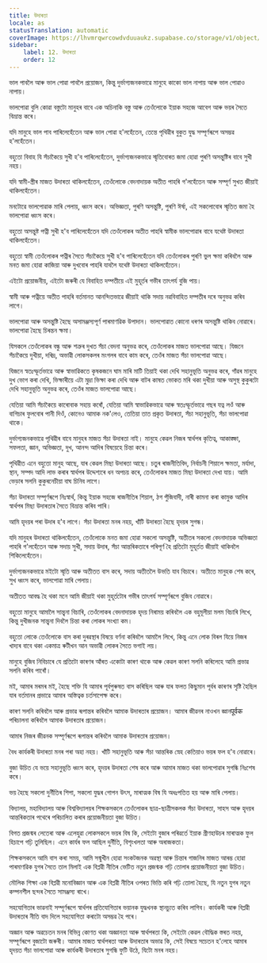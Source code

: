 ```yaml
---
title: উদাৰতা
locale: as
statusTranslation: automatic
coverImage: https://lhvmrqwrcowdvduuaukz.supabase.co/storage/v1/object/public/strapi-uploads/small_cover-educacion-fundamental.webp-2d51a7828a2b1309555be27f7e2a61a0.webp
sidebar:
    label: 12. উদাৰতা
    order: 12
---
```

ভাল পাবলৈ আৰু ভাল পোৱা পাবলৈ প্রয়োজন, কিন্তু দুর্ভাগ্যজনকভাৱে মানুহে কাকো ভাল নাপায় আৰু ভাল পোৱাও নাপায়।

ভালপোৱা বুলি কোৱা বস্তুটো মানুহৰ বাবে এক অচিনাকি বস্তু আৰু তেওঁলোকে ইয়াক সহজে আবেগ আৰু ভয়ৰ সৈতে বিভ্ৰান্ত কৰে।

যদি মানুহে ভাল পাব পাৰিলেহেঁতেন আৰু ভাল পোৱা হ'লহেঁতেন, তেন্তে পৃথিৱীৰ বুকুত যুদ্ধ সম্পূৰ্ণৰূপে অসম্ভৱ হ'লহেঁতেন।

বহুতো বিবাহ যি সঁচাকৈয়ে সুখী হ'ব পাৰিলেহেঁতেন, দুর্ভাগ্যজনকভাৱে স্মৃতিবোৰত জমা হোৱা পুৰণি অসন্তুষ্টিৰ বাবে সুখী নহয়।

যদি স্বামী-স্ত্ৰীৰ মাজত উদাৰতা থাকিলহেঁতেন, তেওঁলোকে বেদনাদায়ক অতীত পাহৰি গ'লহেঁতেন আৰু সম্পূৰ্ণ সুখত জীয়াই থাকিলহেঁতেন।

মনটোৱে ভালপোৱাক মাৰি পেলায়, ধ্বংস কৰে। অভিজ্ঞতা, পুৰণি অসন্তুষ্টি, পুৰণি ঈৰ্ষা, এই সকলোবোৰ স্মৃতিত জমা হৈ ভালপোৱা ধ্বংস কৰে।

বহুতো অসন্তুষ্ট পত্নী সুখী হ'ব পাৰিলেহেঁতেন যদি তেওঁলোকৰ অতীত পাহৰি স্বামীক ভালপোৱাৰ বাবে যথেষ্ট উদাৰতা থাকিলহেঁতেন।

বহুতো স্বামী তেওঁলোকৰ পত্নীৰ সৈতে সঁচাকৈয়ে সুখী হ'ব পাৰিলেহেঁতেন যদি তেওঁলোকৰ পুৰণি ভুল ক্ষমা কৰিবলৈ আৰু মনত জমা হোৱা কাজিয়া আৰু দুখবোৰ পাহৰি যাবলৈ যথেষ্ট উদাৰতা থাকিলহেঁতেন।

এইটো প্রয়োজনীয়, এইটো জৰুৰী যে বিবাহিত দম্পতীয়ে এই মুহূৰ্তৰ গভীৰ তাৎপর্য বুজি পায়।

স্বামী আৰু পত্নীয়ে অতীত পাহৰি বৰ্তমানত আনন্দিতভাৱে জীয়াই থাকি সদায় নৱবিবাহিত দম্পতীৰ দৰে অনুভৱ কৰিব লাগে।

ভালপোৱা আৰু অসন্তুষ্টি হৈছে অসামঞ্জস্যপূৰ্ণ পাৰমাণৱিক উপাদান। ভালপোৱাত কোনো ধৰণৰ অসন্তুষ্টি থাকিব নোৱাৰে। ভালপোৱা হৈছে চিৰন্তন ক্ষমা।

যিসকলে তেওঁলোকৰ বন্ধু আৰু শত্ৰুৰ দুখত সঁচা বেদনা অনুভৱ কৰে, তেওঁলোকৰ মাজত ভালপোৱা আছে। যিজনে সঁচাকৈয়ে দুখীয়া, দৰিদ্ৰ, অভাৱী লোকসকলৰ মংগলৰ বাবে কাম কৰে, তেওঁৰ মাজত সঁচা ভালপোৱা আছে।

যিজনে স্বতঃস্ফূর্তভাৱে আৰু স্বাভাৱিকতে কৃষকজনে ঘাম মাৰি মাটি তিয়াই থকা দেখি সহানুভূতি অনুভৱ কৰে, গাঁৱৰ মানুহে দুখ ভোগ কৰা দেখি, ভিক্ষাৰীয়ে এটা মুদ্ৰা ভিক্ষা কৰা দেখি আৰু বাটৰ কাষত ভোকত মৰি থকা দুখীয়া আৰু অসুস্থ কুকুৰটো দেখি সহানুভূতি অনুভৱ কৰে, তেওঁৰ মাজত ভালপোৱা আছে।

যেতিয়া আমি সঁচাকৈয়ে কাৰোবাক সহায় কৰোঁ, যেতিয়া আমি স্বাভাৱিকভাৱে আৰু স্বতঃস্ফূর্তভাৱে গছৰ যত্ন লওঁ আৰু বাগিচাৰ ফুলবোৰ পানী দিওঁ, কোনেও আমাক নক'লেও, তেতিয়া তাত প্রকৃত উদাৰতা, সঁচা সহানুভূতি, সঁচা ভালপোৱা থাকে।

দুর্ভাগ্যজনকভাৱে পৃথিৱীৰ বাবে মানুহৰ মাজত সঁচা উদাৰতা নাই। মানুহে কেৱল নিজৰ স্বার্থপৰ কৃতিত্ব, আকাঙ্ক্ষা, সফলতা, জ্ঞান, অভিজ্ঞতা, দুখ, আনন্দ আদিৰ বিষয়েহে চিন্তা কৰে।

পৃথিৱীত এনে বহুতো মানুহ আছে, যাৰ কেৱল মিছা উদাৰতা আছে। চতুৰ ৰাজনীতিবিদ, নির্বাচনী শিয়ালে ক্ষমতা, মর্যাদা, স্থান, সম্পদ আদি লাভ কৰাৰ স্বার্থপৰ উদ্দেশ্যৰে ধন অপচয় কৰে, তেওঁলোকৰ মাজত মিছা উদাৰতা দেখা যায়। আমি ভেড়াৰ সলনি কুকুৰনেচীয়া বাঘ চিনিব লাগে।

সঁচা উদাৰতা সম্পূৰ্ণৰূপে নিঃস্বার্থ, কিন্তু ইয়াক সহজে ৰাজনীতিৰ শিয়াল, ঠগ পুঁজিবাদী, নাৰী কামনা কৰা কামুক আদিৰ স্বার্থপৰ মিছা উদাৰতাৰ সৈতে বিভ্ৰান্ত কৰিব পাৰি।

আমি হৃদয়ৰ পৰা উদাৰ হ'ব লাগে। সঁচা উদাৰতা মনৰ নহয়, খাঁটি উদাৰতা হৈছে হৃদয়ৰ সুগন্ধ।

যদি মানুহৰ উদাৰতা থাকিলহেঁতেন, তেওঁলোকে মনত জমা হোৱা সকলো অসন্তুষ্টি, অতীতৰ সকলো বেদনাদায়ক অভিজ্ঞতা পাহৰি গ'লহেঁতেন আৰু সদায় সুখী, সদায় উদাৰ, সঁচা আন্তৰিকতাৰে পৰিপূৰ্ণ হৈ প্রতিটো মুহূৰ্তত জীয়াই থাকিবলৈ শিকিলেহেঁতেন।

দুর্ভাগ্যজনকভাৱে মইটো স্মৃতি আৰু অতীতত বাস কৰে, সদায় অতীতলৈ উভতি যাব বিচাৰে। অতীতে মানুহক শেষ কৰে, সুখ ধ্বংস কৰে, ভালপোৱা মাৰি পেলায়।

অতীতত আবদ্ধ হৈ থকা মনে আমি জীয়াই থকা মুহূৰ্তটোৰ গভীৰ তাৎপর্য সম্পূৰ্ণৰূপে বুজিব নোৱাৰে।

বহুতো মানুহে আমালৈ সান্ত্বনা বিচাৰি, তেওঁলোকৰ বেদনাদায়ক হৃদয় নিৰাময় কৰিবলৈ এক বহুমূলীয়া মলম বিচাৰি লিখে, কিন্তু দুখীজনক সান্ত্বনা দিবলৈ চিন্তা কৰা লোকৰ সংখ্যা কম।

বহুতো লোকে তেওঁলোকে বাস কৰা দুৰৱস্থাৰ বিষয়ে বৰ্ণনা কৰিবলৈ আমালৈ লিখে, কিন্তু এনে লোক বিৰল যিয়ে নিজৰ খাদ্যৰ বাবে থকা একমাত্ৰ ৰুটীখন আন অভাৱী লোকৰ সৈতে ভগাই লয়।

মানুহে বুজিব নিবিচাৰে যে প্ৰতিটো কাৰণৰ আঁৰত একোটা কাৰণ থাকে আৰু কেৱল কাৰণ সলনি কৰিলেহে আমি প্ৰভাৱ সলনি কৰিব পাৰোঁ।

মই, আমাৰ মৰমৰ মই, হৈছে শক্তি যি আমাৰ পূৰ্বপুৰুষত বাস কৰিছিল আৰু যাৰ ফলত কিছুমান পূৰ্বৰ কাৰণৰ সৃষ্টি হৈছিল যাৰ বৰ্তমানৰ প্ৰভাৱে আমাৰ অস্তিত্বক চৰ্তসাপেক্ষ কৰে।

কাৰণ সলনি কৰিবলৈ আৰু প্ৰভাৱ ৰূপান্তৰ কৰিবলৈ আমাক উদাৰতাৰ প্ৰয়োজন। আমাৰ জীৱনৰ নাওখন জ্ঞানपूर्वक পৰিচালনা কৰিবলৈ আমাক উদাৰতাৰ প্ৰয়োজন।

আমাৰ নিজৰ জীৱনক সম্পূৰ্ণৰূপে ৰূপান্তৰ কৰিবলৈ আমাক উদাৰতাৰ প্ৰয়োজন।

বৈধ কাৰ্যকৰী উদাৰতা মনৰ পৰা অহা নহয়। খাঁটি সহানুভূতি আৰু সঁচা আন্তৰিক স্নেহ কেতিয়াও ভয়ৰ ফল হ'ব নোৱাৰে।

বুজা উচিত যে ভয়ে সহানুভূতি ধ্বংস কৰে, হৃদয়ৰ উদাৰতা শেষ কৰে আৰু আমাৰ মাজত থকা ভালপোৱাৰ সুগন্ধি নিঃশেষ কৰে।

ভয় হৈছে সকলো দুৰ্নীতিৰ শিপা, সকলো যুদ্ধৰ গোপন উৎস, মাৰাত্মক বিষ যি অধঃপতিত হয় আৰু মাৰি পেলায়।

বিদ্যালয়, মহাবিদ্যালয় আৰু বিশ্ববিদ্যালয়ৰ শিক্ষকসকলে তেওঁলোকৰ ছাত্ৰ-ছাত্ৰীসকলক সঁচা উদাৰতা, সাহস আৰু হৃদয়ৰ আন্তৰিকতাৰ পথেৰে পৰিচালিত কৰাৰ প্রয়োজনীয়তা বুজা উচিত।

বিগত প্ৰজন্মৰ লেতেৰা আৰু এলেহুৱা লোকসকলে ভয়ৰ বিষ কি, সেইটো বুজাৰ পৰিৱৰ্তে ইয়াক গ্ৰীণহাউচৰ মাৰাত্মক ফুল হিচাপে গঢ়ি তুলিছিল। এনে কাৰ্যৰ ফল আছিল দুৰ্নীতি, বিশৃংখলতা আৰু অৰাজকতা।

শিক্ষকসকলে আমি বাস কৰা সময়, আমি সন্মুখীন হোৱা সংকটজনক অৱস্থা আৰু চিন্তাৰ গাজনিৰ মাজত আৰম্ভ হোৱা পাৰমাণৱিক যুগৰ সৈতে তাল মিলাই এক বিপ্লৱী নীতিৰ ভেটিত নতুন প্ৰজন্মক গঢ়ি তোলাৰ প্রয়োজনীয়তা বুজা উচিত।

মৌলিক শিক্ষা এক বিপ্লৱী মনোবিজ্ঞান আৰু এক বিপ্লৱী নীতিৰ ওপৰত ভিত্তি কৰি গঢ়ি তোলা হৈছে, যি নতুন যুগৰ নতুন কম্পনশীল ছন্দৰ সৈতে সামঞ্জস্য ৰাখে।

সহযোগিতাৰ ভাৱনাই সম্পূৰ্ণৰূপে স্বার্থপৰ প্ৰতিযোগিতাৰ ভয়ানক যুদ্ধখনক স্থানচ্যুত কৰিব লাগিব। কাৰ্যকৰী আৰু বিপ্লৱী উদাৰতাৰ নীতি বাদ দিলে সহযোগিতা কৰাটো অসম্ভৱ হৈ পৰে।

অজ্ঞান আৰু অৱচেতন মনৰ বিভিন্ন কোণত থকা অজ্ঞানতা আৰু স্বার্থপৰতা কি, সেইটো কেৱল বৌদ্ধিক স্তৰত নহয়, সম্পূৰ্ণৰূপে বুজাটো জৰুৰী। আমাৰ মাজত স্বার্থপৰতা আৰু উদাৰতাৰ অভাৱ কি, সেই বিষয়ে সচেতন হ'লেহে আমাৰ হৃদয়ত সঁচা ভালপোৱা আৰু কাৰ্যকৰী উদাৰতাৰ সুগন্ধি ফুটি উঠে, যিটো মনৰ নহয়।

